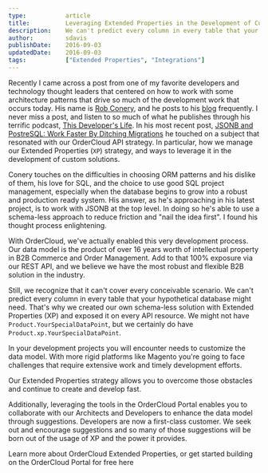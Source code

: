 ```yaml
---
type:           article
title:          Leveraging Extended Properties in the Development of Custom eCommerce Apps
description:    We can't predict every column in every table that your hypothetical database might need. That's why we created our own schema-less solution with Extended Properties (XP) and exposed it on every API resource.
author:         sdavis
publishDate:    2016-09-03
updatedDate:    2016-09-03
tags:           ["Extended Properties", "Integrations"]
---
```



Recently I came across a post from one of my favorite developers and technology thought leaders that centered on how to work with some architecture patterns that drive so much of the development work that occurs today. His name is [Rob Conery](https://twitter.com/robconery), and he posts to his [blog](http://rob.conery.io/) frequently. I never miss a post, and listen to so much of what he publishes through his terrific podcast, [This Developer's Life](http://thisdeveloperslife.com/). In his most recent post, [JSONB and PostreSQL: Work Faster By Ditching Migrations](http://rob.conery.io/2016/02/27/jsonb-and-postgresql/) he touched on a subject that resonated with our OrderCloud API strategy. In particular, how we manage our Extended Properties (`XP`) strategy, and ways to leverage it in the development of custom solutions.

Conery touches on the difficulties in choosing ORM patterns and his dislike of them, his love for SQL, and the choice to use good SQL project management, especially when the database begins to grow into a robust and production ready system. His answer, as he's approaching in his latest project, is to work with JSONB at the top level. In doing so he's able to use a schema-less approach to reduce friction and "nail the idea first". I found his thought process enlightening.

With OrderCloud, we've actually enabled this very development process. Our data model is the product of over 16 years worth of intellectual property in B2B Commerce and Order Management. Add to that 100% exposure via our <Link to="/api-reference">REST API</Link>, and we believe we have the most robust and flexible B2B solution in the industry.

Still, we recognize that it can't cover every conceivable scenario. We can't predict every column in every table that your hypothetical database might need. That's why we created our own schema-less solution with Extended Properties (XP) and exposed it on every API resource. We might not have `Product.YourSpecialDataPoint`, but we certainly do have `Product.xp.YourSpecialDataPoint`.

In your development projects you will encounter needs to customize the data model. With more rigid platforms like Magento you're going to face challenges that require extensive work and timely development efforts.

Our Extended Properties strategy allows you to overcome those obstacles and continue to create and develop fast.

Additionally, leveraging the tools in the <PortalLink to="">OrderCloud Portal</PortalLink> enables you to collaborate with our Architects and Developers to enhance the data model through suggestions. Developers are now a first-class customer. We seek out and encourage suggestions and so many of those suggestions will be born out of the usage of XP and the power it provides.

Learn more about <Link to="/knowledge-base/extended-properties">OrderCloud Extended Properties</Link>, or get started building on the OrderCloud Portal for free <PortalLink to="/console">here</PortalLink>
